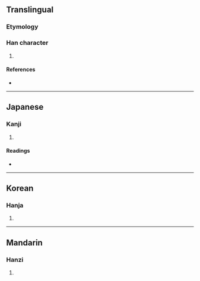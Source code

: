 {{character info/new}}
==Translingual==

===Etymology===
{{Han etym}}

===Han character===
{{Han char|rn=15|rad=冫|as=10|sn=12|four=|canj=IMUMT|ids=⿰冫豈}}

# {{defn|Han|sort=冫10}}

====References====
* {{Han ref|kx=0133.100|dkj=01684|dj=0297.180|hdz=10300.030|uh=51D2|ud=20946}}

----

==Japanese==

===Kanji===
{{ja-kanji|grade=|rs=冫10}}

# {{defn|lang=ja|sort=冫10}}

====Readings====
* {{ja-readings|on=[[ぎ]] (gi), [[げ]] (ge), [[かい]] (kai), [[がい]] (gai)|kun=[[さむい]] (samui)}}

----

==Korean==

===Hanja===
{{ko-hanja|hangeul=의|rv=ui|mr=ŭi}}

# {{defn|lang=ko|sort=冫10}}

----

==Mandarin==

===Hanzi===
{{cmn-hanzi|pin=[[yí]] ([[yi2]])|wg=i<sup>2</sup>}}

# {{defn|lang=cmn|sort=冫10}}